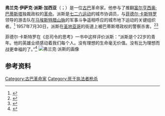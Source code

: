 {{Infobox person
| name = 弗兰克·伊萨克·派斯·加西亚<br><small>Frank Isaac País García</small>
| image =
| image_size=200px
| caption = 
| birth_date = {{birth date|1934|12|7}}
| birth_place = [[古巴|古巴]][[圣地亚哥-德古巴|圣地亚哥]]
| death_date = {{death date and age|1957|7|30|1934|12|7}}
| death_place = 古巴圣地亚哥
| nationality = 古巴
| known_for = [[古巴革命|古巴革命]]
}}
'''弗兰克·伊萨克·派斯·加西亚'''（{{lang-es|Frank Isaac País García}}；{{bd|1934年|12月7日|1957年|7月30日}}）是一位[[古巴|古巴]]革命家。他参与了推翻[[富尔亨西奥·巴蒂斯塔|富尔亨西奥·巴蒂斯塔]]独裁政权的[[古巴革命|革命]]。派斯是[[七二六运动|七二六运动]]的城市协调员，与[[菲德尔·卡斯特罗|菲德尔·卡斯特罗]]领导的游击队在[[马埃斯特腊山脉|马埃斯特腊山脉]]的军事斗争遥相呼应的城市地下运动的关键组织者。<ref name= depalma>{{cite book
  | last = DePalma 
  | first = Anthony 
  | authorlink = 
  | title = The Man Who Invented Fidel: Castro, Cuba, and Herbert L. Matthews of the New York Times 
  | publisher = Public Affairs
  | year =2006 
  | location =New York  
  | pages = [https://archive.org/details/manwhoinventedfi00depa/page/120 120], 139
  | url =https://archive.org/details/manwhoinventedfi00depa
  | id = 
  | isbn = 978-1-58648-332-6 }}</ref> 1957年7月30日，派斯在[[圣地亚哥-德古巴|圣地亚哥]]的街道上被巴蒂斯塔政权的警察杀害。<ref>{{cite web
| last = 
| first = 
| authorlink = 
| coauthors = 
| date = 
| year = 
| month = 
| url = http://www.latinamericanstudies.org/frank-pais.htm
| title = Frank País
| work = 
| pages = 
| publisher = latinamericanstudies.org
| language = 
| accessdate = 2006-05-21
| archive-date = 2012-11-22
| archive-url = https://web.archive.org/web/20121122103950/http://www.latinamericanstudies.org/frank-pais.htm
| dead-url = no
}}</ref><ref>{{cite web
| last = Bockman
| first = Larry James
| authorlink = 
| coauthors = 
| date = April 1, 1984
| url = http://www.globalsecurity.org/military/library/report/1984/BLJ.htm
| title = The Spirit Of Moncada:  Fidel Castro's Rise To Power, 1953 - 1959 CSC 1984
| work = 
| pages = 
| publisher = globalsecurity.org
| language = 
| accessdate = 2006-05-21
| archive-date = 2006-06-10
| archive-url = https://web.archive.org/web/20060610124814/http://www.globalsecurity.org/military/library/report/1984/BLJ.htm
| dead-url = no
}}</ref>

菲德尔·卡斯特罗在《总司令的思考》一书中这样评价派斯：“派斯是个22岁的青年。他的英雄业绩感动着我们每个人。没有理想的生命毫无价值。没有比为理想而战更幸福的了。”<ref>{{cite book |author=[[菲德尔·卡斯特罗|菲德尔·卡斯特罗]] |title= 总司令的思考 |publisher= 社会科学文献出版社  |date=2008年10月1日 |isbn= 9787509703861 }}</ref>
[[File:Abel_Santamaría_mural_in_Holguin,_Cuba.jpg|弗兰克·派斯的画像]]

==参考资料==
{{reflist}}
[[Category:古巴革命家|Category:古巴革命家]]
[[Category:死于执法者枪杀|Category:死于执法者枪杀]]